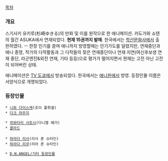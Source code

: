 [[목차]]
=== 개요 ===
스기사키 유키루(杉崎ゆきる)의 만화 및 이를 원작으로 한 애니메이션. 카도가와 쇼텐의 월간 ASUKA에서 연재되었다. '''현재 15권까지 발매'''. 한국에서는 [[학산문화사]]에서 출판하였다.
ㅡ
한창 인기를 끌며 애니까지 방영할때는 인기가도를 달렸지만, 연재중단과 애니 종영, 작가의 다작활동과 그 다작들의 잦은 연재중단이나 연재 지연(여신후보생 연재 중단, 라군엔진&외전 연재, 기타 등등)으로 평가가 떨어지면서 현재는 고전 아닌 고전이 되어버린 상태.

애니메이션은 [[TV 도쿄]]에서 방송되었다. 한국에서는 [[애니원]]에서 방영. 등장인물 이름은 서양식으로 개명되었다.
=== 등장인물 ===
 * [[니와 다이스케]](조이 플뤼겔)
 * [[다크 마우지]]

 * [[히와타리 사토시]](다니엘 예거)
 * [[클라드]]
 
 * [[하라다 리사]](리사 폰 슈타인)
 * [[하라다 리쿠]](리아 폰 슈타인)

 * [[D.N.ANGEL/기타 등장인물]]
